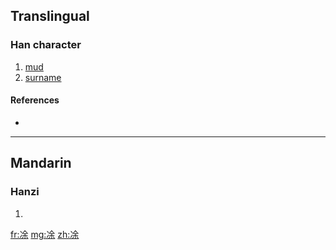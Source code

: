 {{also|塗|涂}}
==Translingual==

===Han character===
{{Han char|rn=15|rad=冫|as=07|sn=9|four=|canj=戈一人一木 (IMOMD)}}

# [[mud]]
# [[surname]]

====References====
* {{Han ref|kx=0132.311|hdz=10297.250|uh=51C3|ud=20931}}

----

==Mandarin==

===Hanzi===
{{cmn-hanzi|pin=[[tú]] ([[tu2]])|wg=t'u<sup>2</sup>}}

# {{defn|Mandarin|sort=冫07}}

[[fr:凃]]
[[mg:凃]]
[[zh:凃]]
